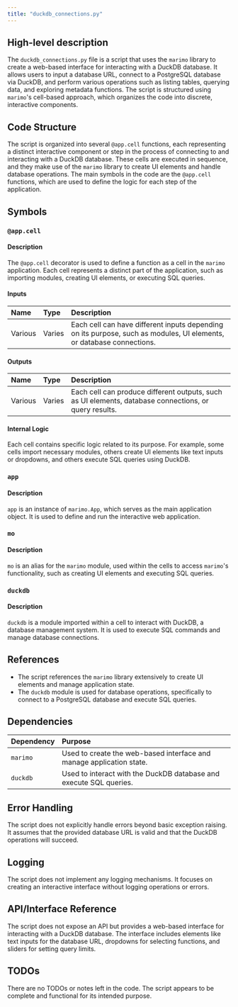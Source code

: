 ```yaml
---
title: "duckdb_connections.py"
---
```


## High-level description

The `duckdb_connections.py` file is a script that uses the `marimo` library to create a web-based interface for interacting with a DuckDB database. It allows users to input a database URL, connect to a PostgreSQL database via DuckDB, and perform various operations such as listing tables, querying data, and exploring metadata functions. The script is structured using `marimo`'s cell-based approach, which organizes the code into discrete, interactive components.

## Code Structure

The script is organized into several `@app.cell` functions, each representing a distinct interactive component or step in the process of connecting to and interacting with a DuckDB database. These cells are executed in sequence, and they make use of the `marimo` library to create UI elements and handle database operations. The main symbols in the code are the `@app.cell` functions, which are used to define the logic for each step of the application.

## Symbols

### `@app.cell`
#### Description
The `@app.cell` decorator is used to define a function as a cell in the `marimo` application. Each cell represents a distinct part of the application, such as importing modules, creating UI elements, or executing SQL queries.

#### Inputs
| Name | Type | Description |
|:-----|:-----|:------------|
| Various | Varies | Each cell can have different inputs depending on its purpose, such as modules, UI elements, or database connections. |

#### Outputs
| Name | Type | Description |
|:-----|:-----|:------------|
| Various | Varies | Each cell can produce different outputs, such as UI elements, database connections, or query results. |

#### Internal Logic
Each cell contains specific logic related to its purpose. For example, some cells import necessary modules, others create UI elements like text inputs or dropdowns, and others execute SQL queries using DuckDB.

### `app`
#### Description
`app` is an instance of `marimo.App`, which serves as the main application object. It is used to define and run the interactive web application.

### `mo`
#### Description
`mo` is an alias for the `marimo` module, used within the cells to access `marimo`'s functionality, such as creating UI elements and executing SQL queries.

### `duckdb`
#### Description
`duckdb` is a module imported within a cell to interact with DuckDB, a database management system. It is used to execute SQL commands and manage database connections.

## References

- The script references the `marimo` library extensively to create UI elements and manage application state.
- The `duckdb` module is used for database operations, specifically to connect to a PostgreSQL database and execute SQL queries.

## Dependencies

| Dependency | Purpose |
|:-----------|:--------|
| `marimo` | Used to create the web-based interface and manage application state. |
| `duckdb` | Used to interact with the DuckDB database and execute SQL queries. |

## Error Handling

The script does not explicitly handle errors beyond basic exception raising. It assumes that the provided database URL is valid and that the DuckDB operations will succeed.

## Logging

The script does not implement any logging mechanisms. It focuses on creating an interactive interface without logging operations or errors.

## API/Interface Reference

The script does not expose an API but provides a web-based interface for interacting with a DuckDB database. The interface includes elements like text inputs for the database URL, dropdowns for selecting functions, and sliders for setting query limits.

## TODOs

There are no TODOs or notes left in the code. The script appears to be complete and functional for its intended purpose.